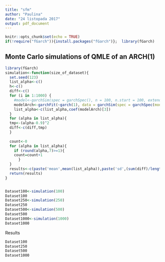 ---
title: "sfm"
author: "Paulina"
date: "24 listopada 2017"
output: pdf_document
---

```{r setup, include=FALSE}
knitr::opts_chunk$set(echo = TRUE)
if(!require("fGarch")){install.packages("fGarch")};  library(fGarch)
```

## Monte Carlo simulations of QMLE of an ARCH(1)


```{r}
library(fGarch)
simulation<-function(size_of_dataset){
  set.seed(123)
  list_alpha<-c()
  h<-c()
  diff<-c()
  for (i in 1:1000) {
    #model<-garchSim(spec = garchSpec(), n = 100, n.start = 100, extended = FALSE)
    modelArch<-garchFit(~garch(1), data = garchSim(spec = garchSpec(model = list(alpha = 0.9, beta = 0)), n=size_of_dataset),cond.dist = "QMLE")
    list_alpha<-c(list_alpha,coef(modelArch)[3])
  }
  for (alpha in list_alpha){
  tmp<-(alpha-0.9)^2
  diff<-c(diff,tmp)
  }
  
  count<-0
  for (alpha in list_alpha){
    if (round(alpha,7)>=1){
    count=count+1
      }
  }
  results<-c(paste('mean',mean(list_alpha)),paste('sd',(sum(diff)/length(diff))^0.5), paste('bigger or equal to 1', count/length(list_alpha)))
  return(results)
}


Dataset100<-simulation(100)
Dataset100
Dataset250<-simulation(250)
Dataset250
Dataset500<-simulation(500)
Dataset500
Dataset1000<-simulation(1000)
Dataset1000

```

Results
```{r}
Dataset100
Dataset250
Dataset500
Dataset1000
```
